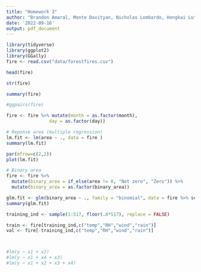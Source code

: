 ```yaml
---
title: "Homework 3"
author: "Brandon Amaral, Monte Davityan, Nicholas Lombardo, Hongkai Lu"
date: '2022-09-16'
output: pdf_document
---
```



```r
library(tidyverse)
library(ggplot2)
library(GGally)
fire <- read.csv("data/forestfires.csv")
```


```r
head(fire)
```


```r
str(fire)

summary(fire)
```

```r
#ggpairs(fire)
```

```r
fire <- fire %>% mutate(month = as.factor(month),
                day = as.factor(day))
```
```r
# Reponse area (multiple regression)
lm.fit <- lm(area ~ ., data = fire )
summary(lm.fit)

par(mfrow=c(2,2))
plot(lm.fit)
```

```r
# Binary area
fire <- fire %>% 
  mutate(binary_area = if_else(area != 0, "Not zero", "Zero")) %>% 
  mutate(binary_area = as.factor(binary_area))

glm.fit <- glm(binary_area ~ ., family = "binomial", data = fire %>% select(-area))
summary(glm.fit)
```


```r
training_ind <- sample(1:517, floor(.8*517), replace = FALSE)

train <- fire[training_ind,c("temp","RH","wind","rain")]
val <- fire[-training_ind,c("temp","RH","wind","rain")]



#lm(y ~ x1 + x2)
#lm(y ~ x1 + x4 + x3)
#lm(y ~ x1 + x2 + x3 + x4)
```



